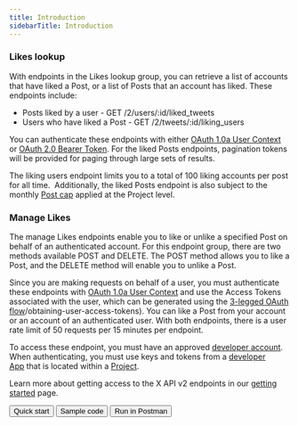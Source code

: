 ---
title: Introduction
sidebarTitle: Introduction
---


### Likes lookup

With endpoints in the Likes lookup group, you can retrieve a list of accounts that have liked a Post, or a list of Posts that an account has liked. These endpoints include:

* Posts liked by a user - GET /2/users/:id/liked_tweets
* Users who have liked a Post - GET /2/tweets/:id/liking_users

You can authenticate these endpoints with either [OAuth 1.0a User Context](/resources/fundamentals/authentication) or [OAuth 2.0 Bearer Token](/resources/fundamentals/authentication#oauth-2-0). For the liked Posts endpoints, pagination tokens will be provided for paging through large sets of results.

The liking users endpoint limits you to a total of 100 liking accounts per post for all time.  Additionally, the liked Posts endpoint is also subject to the monthly [Post cap](/x-api/fundamentals/post-cap) applied at the Project level.
 

### Manage Likes

The manage Likes endpoints enable you to like or unlike a specified Post on behalf of an authenticated account. For this endpoint group, there are two methods available POST and DELETE. The POST method allows you to like a Post, and the DELETE method will enable you to unlike a Post.

Since you are making requests on behalf of a user, you must authenticate these endpoints with [OAuth 1.0a User Context](/resources/fundamentals/authentication) and use the Access Tokens associated with the user, which can be generated using the [3-legged OAuth flow](/resources/fundamentals/authentication#oauth-1-0a-2)/obtaining-user-access-tokens). You can like a Post from your account or an account of an authenticated user. With both endpoints, there is a user rate limit of 50 requests per 15 minutes per endpoint. 
 

To access these endpoint, you must have an approved [developer account](/resources/fundamentals/developer-portal). When authenticating, you must use keys and tokens from a [developer App](/resources/fundamentals/developer-apps) that is located within a [Project](/resources/fundamentals/projects). 

Learn more about getting access to the X API v2 endpoints in our [getting started](/x-api/getting-started/about-x-api) page.
<div class="flex space-x-2">
<Button href="/x-api/posts/likes/quickstart/likes-lookup">
  Quick start
</Button>
<Button href="https://github.com/xdevplatform/Twitter-API-v2-sample-code">
  Sample code
</Button>
<Button href="https://www.postman.com/xapidevelopers/twitter-s-public-workspace/collection/r90eid4/twitter-api-v2?ctx=documentation">
  Run in Postman
</Button>
</div>
